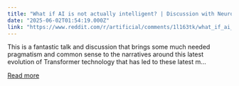 ```yaml
---
title: "What if AI is not actually intelligent? | Discussion with Neuroscientist David Eagleman & Psychologist Alison Gopnik"
date: "2025-06-02T01:54:19.000Z"
link: "https://www.reddit.com/r/artificial/comments/1l163tk/what_if_ai_is_not_actually_intelligent_discussion/"
---
```


This is a fantastic talk and discussion that brings some much needed pragmatism and common sense to the narratives around this latest evolution of Transformer technology that has led to these latest m...

[Read more](https://www.reddit.com/r/artificial/comments/1l163tk/what_if_ai_is_not_actually_intelligent_discussion/)
